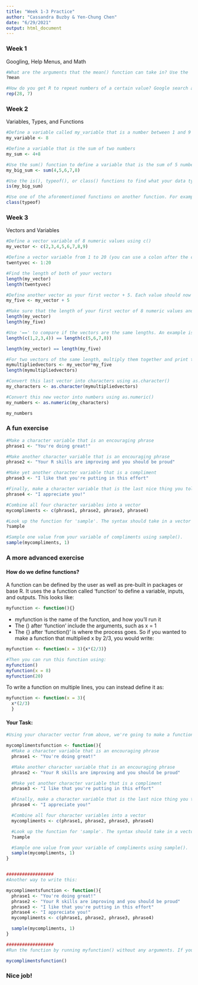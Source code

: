 ```yaml
---
title: "Week 1-3 Practice"
author: "Cassandra Buzby & Yen-Chung Chen"
date: "6/29/2021"
output: html_document
---
```


### Week 1

Googling, Help Menus, and Math
```r
#What are the arguments that the mean() function can take in? Use the '?' to find out.
?mean

#How do you get R to repeat numbers of a certain value? Google search and repeat your age seven times
rep(28, 7)
```

### Week 2

Variables, Types, and Functions
```r
#Define a variable called my_variable that is a number between 1 and 9
my_variable <- 8

#Define a variable that is the sum of two numbers
my_sum <- 4+8

#Use the sum() function to define a variable that is the sum of 5 numbers
my_big_sum <- sum(4,5,6,7,8)

#Use the is(), typeof(), or class() functions to find what your data type is
is(my_big_sum)

#Use one of the aforementioned functions on another function. For example, class(is) or is(class)
class(typeof)

```

### Week 3

Vectors and Variables
```r
#Define a vector variable of 8 numeric values using c()
my_vector <- c(2,3,4,5,6,7,8,9)

#Define a vector variable from 1 to 20 (you can use a colon after the c function)
twentyvec <- 1:20

#Find the length of both of your vectors
length(my_vector)
length(twentyvec)

#Define another vector as your first vector + 5. Each value should now contain a value of the first vector + 5
my_five <- my_vector + 5

#Make sure that the length of your first vector of 8 numeric values and your most recent vector are the same by using the length() function
length(my_vector)
length(my_five)

#Use '==' to compare if the vectors are the same lengths. An example is below.
length(c(1,2,3,4)) == length(c(5,6,7,8))

length(my_vector) == length(my_five)

#For two vectors of the same length, multiply them together and print the result. What is the length of the result?
mymultipliedvectors <- my_vector*my_five
length(mymultipliedvectors)

#Convert this last vector into characters using as.character()
my_characters <- as.character(mymultipliedvectors)

#Convert this new vector into numbers using as.numeric()
my_numbers <- as.numeric(my_characters)

my_numbers
```

### A fun exercise

```r
#Make a character variable that is an encouraging phrase
phrase1 <- "You're doing great!"

#Make another character variable that is an encouraging phrase
phrase2 <- "Your R skills are improving and you should be proud"

#Make yet another character variable that is a compliment
phrase3 <- "I like that you're putting in this effort"

#Finally, make a character variable that is the last nice thing you told someone else
phrase4 <- "I appreciate you!"

#Combine all four character variables into a vector
mycompliments <- c(phrase1, phrase2, phrase3, phrase4)

#Look up the function for 'sample'. The syntax should take in a vector and number to sample.
?sample

#Sample one value from your variable of compliments using sample().
sample(mycompliments, 1)

```

### A more advanced exercise

#### How do we define functions?

A function can be defined by the user as well as pre-built in packages or base R. It uses the a function called 'function' to define a variable, inputs, and outputs. This looks like:

```r
myfunction <- function(){}

```

* myfunction is the name of the function, and how you'll run it
* The () after 'function' include the arguments, such as x = 1
* The {} after 'function()' is where the process goes. So if you wanted to make a function that multiplied x by 2/3, you would write:

```r
myfunction <- function(x = 3){x*(2/3)}

#Then you can run this function using:
myfunction()
myfunction(x = 8)
myfunction(20)
```

To write a function on multiple lines, you can instead define it as:

```r

myfunction <- function(x = 3){
  x*(2/3)
  }

```

#### Your Task:

```r
#Using your character vector from above, we're going to make a function that outputs a compliment. Inside the curly brackets {}, insert the entirety of the code chunk "A Fun Exercise".

mycomplimentsfunction <- function(){
  #Make a character variable that is an encouraging phrase
  phrase1 <- "You're doing great!"

  #Make another character variable that is an encouraging phrase
  phrase2 <- "Your R skills are improving and you should be proud"

  #Make yet another character variable that is a compliment
  phrase3 <- "I like that you're putting in this effort"

  #Finally, make a character variable that is the last nice thing you told someone else
  phrase4 <- "I appreciate you!"

  #Combine all four character variables into a vector
  mycompliments <- c(phrase1, phrase2, phrase3, phrase4)

  #Look up the function for 'sample'. The syntax should take in a vector and number to sample.
  ?sample

  #Sample one value from your variable of compliments using sample().
  sample(mycompliments, 1)
}


##################
#Another way to write this:

mycomplimentsfunction <- function(){
  phrase1 <- "You're doing great!"
  phrase2 <- "Your R skills are improving and you should be proud"
  phrase3 <- "I like that you're putting in this effort"
  phrase4 <- "I appreciate you!"
  mycompliments <- c(phrase1, phrase2, phrase3, phrase4)

  sample(mycompliments, 1)
}

##################
#Run the function by running myfunction() without any arguments. If you named your function something else, use that instead!

mycomplimentsfunction()

```

### Nice job!